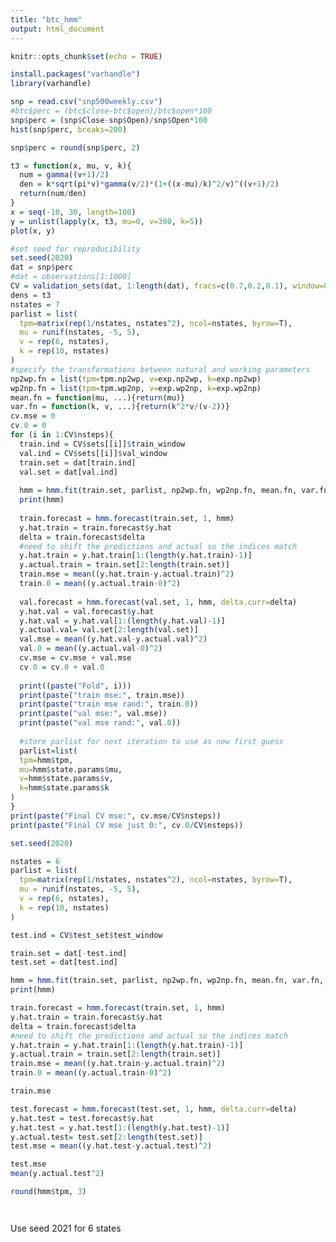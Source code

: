 ```yaml
---
title: "btc_hmm"
output: html_document
---
```


```r
knitr::opts_chunk$set(echo = TRUE)
```

```r
install.packages("varhandle")
library(varhandle)

```

```r
snp = read.csv("snp500weekly.csv")
#btc$perc = (btc$close-btc$open)/btc$open*100
snp$perc = (snp$Close-snp$Open)/snp$Open*100
hist(snp$perc, breaks=200)
```
```r
snp$perc = round(snp$perc, 2)
```

```r
t3 = function(x, mu, v, k){
  num = gamma((v+1)/2)
  den = k*sqrt(pi*v)*gamma(v/2)*(1+((x-mu)/k)^2/v)^((v+1)/2)
  return(num/den)
}
x = seq(-10, 30, length=100)
y = unlist(lapply(x, t3, mu=0, v=300, k=5))
plot(x, y)
```


```r
#set seed for reproducibility
set.seed(2020)
dat = snp$perc
#dat = observations[1:1000]
CV = validation_sets(dat, 1:length(dat), fracs=c(0.7,0.2,0.1), window=0.05)
dens = t3
nstates = 7
parlist = list(
  tpm=matrix(rep(1/nstates, nstates^2), ncol=nstates, byrow=T),
  mu = runif(nstates, -5, 5),
  v = rep(6, nstates),
  k = rep(10, nstates)
)
#specify the transformations between natural and working parameters
np2wp.fn = list(tpm=tpm.np2wp, v=exp.np2wp, k=exp.np2wp)
wp2np.fn = list(tpm=tpm.wp2np, v=exp.wp2np, k=exp.wp2np)
mean.fn = function(mu, ...){return(mu)}
var.fn = function(k, v, ...){return(k^2*v/(v-2))}
cv.mse = 0
cv.0 = 0
for (i in 1:CV$nsteps){
  train.ind = CV$sets[[i]]$train_window
  val.ind = CV$sets[[i]]$val_window
  train.set = dat[train.ind]
  val.set = dat[val.ind]
  
  hmm = hmm.fit(train.set, parlist, np2wp.fn, wp2np.fn, mean.fn, var.fn, dens)
  print(hmm)
  
  train.forecast = hmm.forecast(train.set, 1, hmm)
  y.hat.train = train.forecast$y.hat
  delta = train.forecast$delta
  #need to shift the predictions and actual so the indices match
  y.hat.train = y.hat.train[1:(length(y.hat.train)-1)]
  y.actual.train = train.set[2:length(train.set)]
  train.mse = mean((y.hat.train-y.actual.train)^2)
  train.0 = mean((y.actual.train-0)^2)
  
  val.forecast = hmm.forecast(val.set, 1, hmm, delta.curr=delta)
  y.hat.val = val.forecast$y.hat
  y.hat.val = y.hat.val[1:(length(y.hat.val)-1)]
  y.actual.val= val.set[2:length(val.set)]
  val.mse = mean((y.hat.val-y.actual.val)^2)
  val.0 = mean((y.actual.val-0)^2)
  cv.mse = cv.mse + val.mse
  cv.0 = cv.0 + val.0
  
  print((paste("Fold", i)))
  print(paste("train mse:", train.mse))
  print(paste("train mse rand:", train.0))
  print(paste("val mse:", val.mse))
  print(paste("val mse rand:", val.0))
  
  #store parlist for next iteration to use as new first guess
  parlist=list(
  tpm=hmm$tpm,
  mu=hmm$state.params$mu,
  v=hmm$state.params$v,
  k=hmm$state.params$k
)
}
print(paste("Final CV mse:", cv.mse/CV$nsteps))
print(paste("Final CV mse just 0:", cv.0/CV$nsteps))
```


```r
set.seed(2020)

nstates = 6
parlist = list(
  tpm=matrix(rep(1/nstates, nstates^2), ncol=nstates, byrow=T),
  mu = runif(nstates, -5, 5),
  v = rep(6, nstates),
  k = rep(10, nstates)
)

test.ind = CV$test_set$test_window

train.set = dat[-test.ind]
test.set = dat[test.ind]

hmm = hmm.fit(train.set, parlist, np2wp.fn, wp2np.fn, mean.fn, var.fn, dens)
print(hmm)

train.forecast = hmm.forecast(train.set, 1, hmm)
y.hat.train = train.forecast$y.hat
delta = train.forecast$delta
#need to shift the predictions and actual so the indices match
y.hat.train = y.hat.train[1:(length(y.hat.train)-1)]
y.actual.train = train.set[2:length(train.set)]
train.mse = mean((y.hat.train-y.actual.train)^2)
train.0 = mean((y.actual.train-0)^2)

train.mse

test.forecast = hmm.forecast(test.set, 1, hmm, delta.curr=delta)
y.hat.test = test.forecast$y.hat
y.hat.test = y.hat.test[1:(length(y.hat.test)-1)]
y.actual.test= test.set[2:length(test.set)]
test.mse = mean((y.hat.test-y.actual.test)^2)

test.mse
mean(y.actual.test^2)
```

```r


round(hmm$tpm, 3)




```

Use seed 2021 for 6 states
